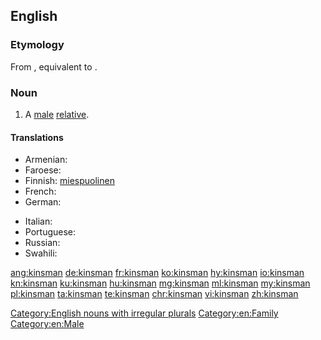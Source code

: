 ==English==

===Etymology===
From {{inh|en|enm|kynnesman}}, equivalent to {{affix|en|kin|-s-|-man}}.

===Noun===
{{en-noun|kinsmen}}

# A [[male]] [[relative]].

====Translations====
{{trans-top|male relative}}
* Armenian: {{t+|hy|ազգական}}
* Faroese: {{t|fo|ættarmaður|m}}
* Finnish: [[miespuolinen#Finnish|miespuolinen]] {{t+|fi|sukulainen}}
* French: {{t+|fr|parent|m}}
* German: {{t+|de|Verwandter|m}}
{{trans-mid}}
* Italian: {{t|it|parente|m}}
* Portuguese: {{t+|pt|parente|m}}
* Russian: {{t+|ru|ро́дственник|m}}
* Swahili: {{t+|sw|ndugu}}
{{trans-bottom}}

[[Category:English nouns with irregular plurals]]
[[Category:en:Family]]
[[Category:en:Male]]

[[ang:kinsman]]
[[de:kinsman]]
[[fr:kinsman]]
[[ko:kinsman]]
[[hy:kinsman]]
[[io:kinsman]]
[[kn:kinsman]]
[[ku:kinsman]]
[[hu:kinsman]]
[[mg:kinsman]]
[[ml:kinsman]]
[[my:kinsman]]
[[pl:kinsman]]
[[ta:kinsman]]
[[te:kinsman]]
[[chr:kinsman]]
[[vi:kinsman]]
[[zh:kinsman]]